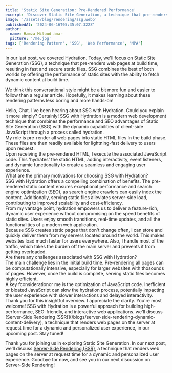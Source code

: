 ```yaml
---
title: 'Static Site Generation: Pre-Rendered Performance'
excerpt: 'Discover Static Site Generation, a technique that pre-renders pages at build time for optimal performance.'
image: '/assets/blog/rendering/ssg.webp'
publishedAt: '2024-06-16T05:35:07.322Z'
author:
  name: Hamza Miloud amar
  picture: '/me.jpg'
tags: ['Rendering Pattern', 'SSG', 'Web Performance', 'MPA']
---
```


In our last post, we covered Hydration. Today, we'll focus on Static Site Generation (SSG), a technique that pre-renders web pages at build time, resulting in fast and secure static files. SSG combines the best of both worlds by offering the performance of static sites with the ability to fetch dynamic content at build time.

We think this conversational style might be a bit more fun and easier to follow than a regular article. Hopefully, it makes learning about these rendering patterns less boring and more hands-on!

<Conversation>
  <Conversation.Thread from="user">
    Hello, Chat. I've been hearing about SSG with Hydration. Could you
    explain it more simply?
  </Conversation.Thread>
  <Conversation.Thread from="server">
    Certainly! SSG with Hydration is a modern web development
    technique that combines the performance and SEO advantages of
    Static Site Generation (SSG) with the dynamic capabilities of
    client-side JavaScript through a process called hydration.
  </Conversation.Thread>
  <Conversation.Thread from="server">
    <div>
      My role is pre-render all web pages into static HTML files In
      the build phase. These files are then readily available for
      lightning-fast delivery to users upon request.
    </div>
  </Conversation.Thread>
  <Conversation.Thread from="browser">
    <div>
      Upon receiving the pre-rendered HTML, I execute the associated
      JavaScript code. This 'hydrates' the static HTML, adding
      interactivity, event listeners, and dynamic functionality to
      create a seamless and engaging user experience.
    </div>
  </Conversation.Thread>
  <Conversation.Thread from="user">
    What are the primary motivations for choosing SSG with Hydration?
  </Conversation.Thread>
  <Conversation.Thread from="server">
    <div>
      SSG with Hydration offers a compelling combination of benefits.
      The pre-rendered static content ensures exceptional performance
      and search engine optimization (SEO), as search engine crawlers
      can easily index the content. Additionally, serving static files
      alleviates server-side load, contributing to improved
      scalability and cost-efficiency.
    </div>
  </Conversation.Thread>
  <Conversation.Thread from="browser">
    <div>
      From my vantage point, hydration empowers us to deliver a
      feature-rich, dynamic user experience without compromising on
      the speed benefits of static sites. Users enjoy smooth
      transitions, real-time updates, and all the functionalities of a
      modern web application.
    </div>
  </Conversation.Thread>
  <Conversation.Thread from="cdn">
    <div>
      Because SSG creates static pages that don't change often, I can
      store and quickly deliver them from my servers located around
      the world. This makes websites load much faster for users
      everywhere. Also, I handle most of the traffic, which takes the
      burden off the main server and prevents it from getting
      overloaded.
    </div>
  </Conversation.Thread>
  <Conversation.Thread from="user">
    Are there any challenges associated with SSG with Hydration?
  </Conversation.Thread>
  <Conversation.Thread from="server">
    <div>
      The main challenge lies in the initial build time. Pre-rendering
      all pages can be computationally intensive, especially for
      larger websites with thosounds of pages. However, once the build
      is complete, serving static files becomes highly efficient.
    </div>
  </Conversation.Thread>
  <Conversation.Thread from="browser">
    <div>
      A key fconsiderationor me is the optimization of JavaScript
      code. Inefficient or bloated JavaScript can slow the hydration
      process, potentially impacting the user experience with slower
      interactions and delayed interactivity.
    </div>
  </Conversation.Thread>
  <Conversation.Thread from="user">
    Thank you for this insightful overview. I appreciate the clarity.
  </Conversation.Thread>
  <Conversation.Thread from="server">
    You're most welcome! SSG with Hydration is a powerful approach for
    building high-performance, SEO-friendly, and interactive web
    applications. we'll discuss [Server-Side Rendering
    (SSR)](/blogs/server-side-rendering-dynamic-content-delivery), a
    technique that renders web pages on the server at request time for
    a dynamic and personalized user experience, in our upcoming post.
    Stay tuned!
  </Conversation.Thread>
</Conversation>

Thank you for joining us in exploring Static Site Generation. In our next post, we'll discuss [Server-Side Rendering (SSR)](/blogs/server-side-rendering-dynamic-content-delivery), a technique that renders web pages on the server at request time for a dynamic and personalized user experience. Goodbye for now, and see you in our next discussion on Server-Side Rendering!
